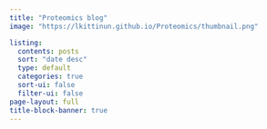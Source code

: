 ```yaml
---
title: "Proteomics blog"
image: "https://lkittinun.github.io/Proteomics/thumbnail.png"

listing:
  contents: posts
  sort: "date desc"
  type: default
  categories: true
  sort-ui: false
  filter-ui: false
page-layout: full
title-block-banner: true
---
```

